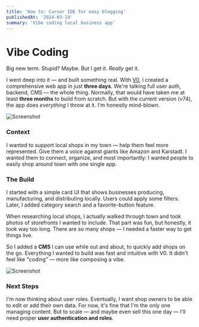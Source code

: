```yaml
---
title: 'How to: Cursor IDE for easy blogging'
publishedAt: '2024-03-19'
summary: 'Vibe coding local business app'
---
```


# Vibe Coding

Big new term. Stupid? Maybe. But I get it. *Really* get it.

I went deep into it — and built something real. With [V0](https://v0.dev), I created a comprehensive web app in just **three days**. We're talking full user auth, backend, CMS — the whole thing. Normally, that would have taken me at least **three months** to build from scratch. But with the current version (v74), the app does *everything* I throw at it. I'm honestly mind-blown.

![Screenshot](https://i.imgur.com/nGHNwi9.png)

### Context

I wanted to support local shops in my town — help them feel more represented. Give them a voice against giants like Amazon and Karstadt. I wanted them to connect, organize, and most importantly: I wanted people to easily shop around town with *one* single app.

### The Build

I started with a simple card UI that shows businesses producing, manufacturing, and distributing locally. Users could apply some filters. Later, I added category search and a favorite-button feature.

When researching local shops, I actually walked through town and took photos of storefronts I wanted to include. That part was fun, but honestly, it took way too long. There are so many shops — I needed a faster way to get things live.

So I added a **CMS** I can use while out and about, to quickly add shops on the go. Everything I wanted to build was fast and intuitive with V0. It didn't feel like "coding" — more like composing a vibe.

![Screenshot](https://i.imgur.com/pVqsnnA.png)

### Next Steps

I'm now thinking about user roles. Eventually, I want shop owners to be able to edit or add their own data. For now, it's fine that I'm the only one managing content. But to scale — and maybe even sell this one day — I'll need proper **user authentication and roles**. 